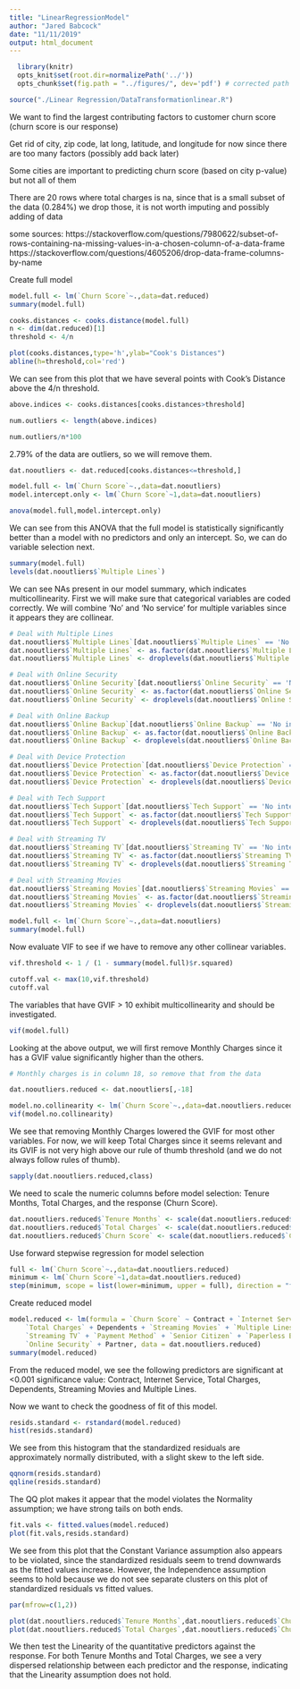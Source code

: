 ```yaml
---
title: "LinearRegressionModel"
author: "Jared Babcock"
date: "11/11/2019"
output: html_document
---
```


```r
  library(knitr)
  opts_knit$set(root.dir=normalizePath('../'))
  opts_chunk$set(fig.path = "../figures/", dev='pdf') # corrected path and added dev
```

```r
source("./Linear Regression/DataTransformationlinear.R")
```

We want to find the largest contributing factors to customer churn score (churn score is our response)

Get rid of city, zip code, lat long, latitude, and longitude for now since there are too many factors (possibly add back later)

Some cities are important to predicting churn score (based on city p-value) but not all of them

There are 20 rows where total charges is na, since that is a small subset of the data (0.284%) we drop those,
it is not worth imputing and possibly adding of data


some sources:
https://stackoverflow.com/questions/7980622/subset-of-rows-containing-na-missing-values-in-a-chosen-column-of-a-data-frame
https://stackoverflow.com/questions/4605206/drop-data-frame-columns-by-name

Create full model

```r
model.full <- lm(`Churn Score`~.,data=dat.reduced)
summary(model.full)
```

```r
cooks.distances <- cooks.distance(model.full)
n <- dim(dat.reduced)[1]
threshold <- 4/n

plot(cooks.distances,type='h',ylab="Cook's Distances")
abline(h=threshold,col='red')
```

We can see from this plot that we have several points with Cook's Distance above the 4/n threshold.

```r
above.indices <- cooks.distances[cooks.distances>threshold]

num.outliers <- length(above.indices)

num.outliers/n*100
```

2.79% of the data are outliers, so we will remove them.

```r
dat.nooutliers <- dat.reduced[cooks.distances<=threshold,]
```

```r
model.full <- lm(`Churn Score`~.,data=dat.nooutliers)
model.intercept.only <- lm(`Churn Score`~1,data=dat.nooutliers)

anova(model.full,model.intercept.only)
```

We can see from this ANOVA that the full model is statistically significantly better than a model with no predictors and only an intercept. So, we can do variable selection next.

```r
summary(model.full)
levels(dat.nooutliers$`Multiple Lines`)
```
We can see NAs present in our model summary, which indicates multicollinearity. First we will make sure that categorical variables are coded correctly. We will combine 'No' and 'No service' for multiple variables since it appears they are collinear.

```r
# Deal with Multiple Lines
dat.nooutliers$`Multiple Lines`[dat.nooutliers$`Multiple Lines` == 'No phone service'] <- 'No'
dat.nooutliers$`Multiple Lines` <- as.factor(dat.nooutliers$`Multiple Lines`)
dat.nooutliers$`Multiple Lines` <- droplevels(dat.nooutliers$`Multiple Lines`)

# Deal with Online Security
dat.nooutliers$`Online Security`[dat.nooutliers$`Online Security` == 'No internet service'] <- 'No'
dat.nooutliers$`Online Security` <- as.factor(dat.nooutliers$`Online Security`)
dat.nooutliers$`Online Security` <- droplevels(dat.nooutliers$`Online Security`)

# Deal with Online Backup
dat.nooutliers$`Online Backup`[dat.nooutliers$`Online Backup` == 'No internet service'] <- 'No'
dat.nooutliers$`Online Backup` <- as.factor(dat.nooutliers$`Online Backup`)
dat.nooutliers$`Online Backup` <- droplevels(dat.nooutliers$`Online Backup`)

# Deal with Device Protection
dat.nooutliers$`Device Protection`[dat.nooutliers$`Device Protection` == 'No internet service'] <- 'No'
dat.nooutliers$`Device Protection` <- as.factor(dat.nooutliers$`Device Protection`)
dat.nooutliers$`Device Protection` <- droplevels(dat.nooutliers$`Device Protection`)

# Deal with Tech Support
dat.nooutliers$`Tech Support`[dat.nooutliers$`Tech Support` == 'No internet service'] <- 'No'
dat.nooutliers$`Tech Support` <- as.factor(dat.nooutliers$`Tech Support`)
dat.nooutliers$`Tech Support` <- droplevels(dat.nooutliers$`Tech Support`)

# Deal with Streaming TV
dat.nooutliers$`Streaming TV`[dat.nooutliers$`Streaming TV` == 'No internet service'] <- 'No'
dat.nooutliers$`Streaming TV` <- as.factor(dat.nooutliers$`Streaming TV`)
dat.nooutliers$`Streaming TV` <- droplevels(dat.nooutliers$`Streaming TV`)

# Deal with Streaming Movies
dat.nooutliers$`Streaming Movies`[dat.nooutliers$`Streaming Movies` == 'No internet service'] <- 'No'
dat.nooutliers$`Streaming Movies` <- as.factor(dat.nooutliers$`Streaming Movies`)
dat.nooutliers$`Streaming Movies` <- droplevels(dat.nooutliers$`Streaming Movies`)
```

```r
model.full <- lm(`Churn Score`~.,data=dat.nooutliers)
summary(model.full)
```

Now evaluate VIF to see if we have to remove any other collinear variables.

```r

vif.threshold <- 1 / (1 - summary(model.full)$r.squared)

cutoff.val <- max(10,vif.threshold)
cutoff.val
```

The variables that have GVIF > 10 exhibit multicollinearity and should be investigated.

```r
vif(model.full)
```

Looking at the above output, we will first remove Monthly Charges since it has a GVIF value significantly higher than the others.

```r
# Monthly charges is in column 18, so remove that from the data

dat.nooutliers.reduced <- dat.nooutliers[,-18]
```

```r
model.no.collinearity <- lm(`Churn Score`~.,data=dat.nooutliers.reduced)
vif(model.no.collinearity)
```

We see that removing Monthly Charges lowered the GVIF for most other variables. For now, we will keep Total Charges since it seems relevant and its GVIF is not very high above our rule of thumb threshold (and we do not always follow rules of thumb).

```r
sapply(dat.nooutliers.reduced,class)
```

We need to scale the numeric columns before model selection: Tenure Months, Total Charges, and the response (Churn Score).

```r
dat.nooutliers.reduced$`Tenure Months` <- scale(dat.nooutliers.reduced$`Tenure Months`)
dat.nooutliers.reduced$`Total Charges` <- scale(dat.nooutliers.reduced$`Total Charges`)
dat.nooutliers.reduced$`Churn Score` <- scale(dat.nooutliers.reduced$`Churn Score`)
```

Use forward stepwise regression for model selection

```r
full <- lm(`Churn Score`~.,data=dat.nooutliers.reduced)
minimum <- lm(`Churn Score`~1,data=dat.nooutliers.reduced)
step(minimum, scope = list(lower=minimum, upper = full), direction = "forward")
```

Create reduced model

```r
model.reduced <- lm(formula = `Churn Score` ~ Contract + `Internet Service` + 
    `Total Charges` + Dependents + `Streaming Movies` + `Multiple Lines` + 
    `Streaming TV` + `Payment Method` + `Senior Citizen` + `Paperless Billing` + 
    `Online Security` + Partner, data = dat.nooutliers.reduced)
summary(model.reduced)
```

From the reduced model, we see the following predictors are significant at <0.001 significance value:
Contract, Internet Service, Total Charges, Dependents, Streaming Movies and Multiple Lines.

Now we want to check the goodness of fit of this model.

```r
resids.standard <- rstandard(model.reduced)
hist(resids.standard)
```

We see from this histogram that the standardized residuals are approximately normally distributed, with a slight skew to the left side.

```r
qqnorm(resids.standard)
qqline(resids.standard)
```

The QQ plot makes it appear that the model violates the Normality assumption; we have strong tails on both ends.

```r
fit.vals <- fitted.values(model.reduced)
plot(fit.vals,resids.standard)
```

We see from this plot that the Constant Variance assumption also appears to be violated, since the standardized residuals seem to trend downwards as the fitted values increase. However, the Independence assumption seems to hold because we do not see separate clusters on this plot of standardized residuals vs fitted values.

```r
par(mfrow=c(1,2))

plot(dat.nooutliers.reduced$`Tenure Months`,dat.nooutliers.reduced$`Churn Score`)
plot(dat.nooutliers.reduced$`Total Charges`,dat.nooutliers.reduced$`Churn Score`)
```

We then test the Linearity of the quantitative predictors against the response. For both Tenure Months and Total Charges, we see a very dispersed relationship between each predictor and the response, indicating that the Linearity assumption does not hold.

